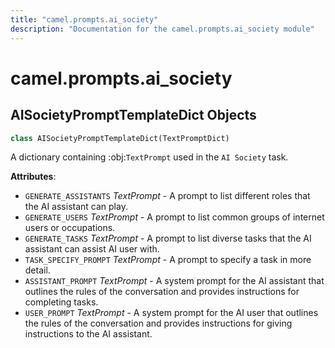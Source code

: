 ```yaml
---
title: "camel.prompts.ai_society"
description: "Documentation for the camel.prompts.ai_society module"
---
```


<a id="camel.prompts.ai_society"></a>

# camel.prompts.ai\_society

<a id="camel.prompts.ai_society.AISocietyPromptTemplateDict"></a>

## AISocietyPromptTemplateDict Objects

```python
class AISocietyPromptTemplateDict(TextPromptDict)
```

A dictionary containing :obj:`TextPrompt` used in the `AI Society`
task.

**Attributes**:

- `GENERATE_ASSISTANTS` _TextPrompt_ - A prompt to list different roles
  that the AI assistant can play.
- `GENERATE_USERS` _TextPrompt_ - A prompt to list common groups of
  internet users or occupations.
- `GENERATE_TASKS` _TextPrompt_ - A prompt to list diverse tasks that
  the AI assistant can assist AI user with.
- `TASK_SPECIFY_PROMPT` _TextPrompt_ - A prompt to specify a task in more
  detail.
- `ASSISTANT_PROMPT` _TextPrompt_ - A system prompt for the AI assistant
  that outlines the rules of the conversation and provides
  instructions for completing tasks.
- `USER_PROMPT` _TextPrompt_ - A system prompt for the AI user that
  outlines the rules of the conversation and provides instructions
  for giving instructions to the AI assistant.

